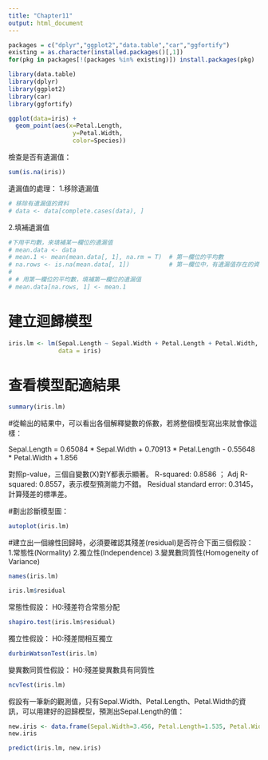 ```yaml
---
title: "Chapter11"
output: html_document
---
```

```r
packages = c("dplyr","ggplot2","data.table","car","ggfortify")
existing = as.character(installed.packages()[,1])
for(pkg in packages[!(packages %in% existing)]) install.packages(pkg)
```

```r
library(data.table)
library(dplyr)
library(ggplot2)
library(car)
library(ggfortify)
```

```r
ggplot(data=iris) + 
  geom_point(aes(x=Petal.Length,
                  y=Petal.Width,
                  color=Species))
```
檢查是否有遺漏值：
```r
sum(is.na(iris))
```
遺漏值的處理：
1.移除遺漏值
```r
# 移除有遺漏值的資料
# data <- data[complete.cases(data), ]
```
2.填補遺漏值
```r
#下用平均數，來填補某一欄位的遺漏值
# mean.data <- data
# mean.1 <- mean(mean.data[, 1], na.rm = T)  # 第一欄位的平均數
# na.rows <- is.na(mean.data[, 1])           # 第一欄位中，有遺漏值存在的資料
# 
# # 用第一欄位的平均數，填補第一欄位的遺漏值
# mean.data[na.rows, 1] <- mean.1
```

# 建立迴歸模型
```r
iris.lm <- lm(Sepal.Length ~ Sepal.Width + Petal.Length + Petal.Width,
              data = iris)
```

# 查看模型配適結果
```r
summary(iris.lm)
```

#從輸出的結果中，可以看出各個解釋變數的係數，若將整個模型寫出來就會像這樣：

Sepal.Length = 0.65084 * Sepal.Width
             + 0.70913 * Petal.Length
             - 0.55648 * Petal.Width
             + 1.856

對照p-value，三個自變數(X)對Y都表示顯著。
R-squared: 0.8586 ； Adj R-squared: 0.8557，表示模型預測能力不錯。
Residual standard error: 0.3145，計算殘差的標準差。

#劃出診斷模型圖：
```r
autoplot(iris.lm)
```

#建立出一個線性回歸時，必須要確認其殘差(residual)是否符合下面三個假設：
  1.常態性(Normality)
  2.獨立性(Independence)
  3.變異數同質性(Homogeneity of Variance)
```r
names(iris.lm)
```

```r
iris.lm$residual
```
常態性假設：
 H0:殘差符合常態分配
```r
shapiro.test(iris.lm$residual)
```
獨立性假設：
  H0:殘差間相互獨立
```r
durbinWatsonTest(iris.lm) 
```
變異數同質性假設：
  H0:殘差變異數具有同質性
```r
ncvTest(iris.lm)
```
假設有一筆新的觀測值，只有Sepal.Width、Petal.Length、Petal.Width的資訊，可以用建好的迴歸模型，預測出Sepal.Length的值：
```r
new.iris <- data.frame(Sepal.Width=3.456, Petal.Length=1.535, Petal.Width=0.341)
new.iris
```

```r
predict(iris.lm, new.iris)
```
